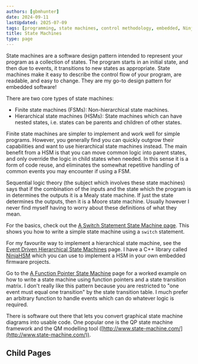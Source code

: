 ```yaml
---
authors: [gbmhunter]
date: 2024-09-11
lastUpdated: 2025-07-09
tags: [programming, state machines, control methodology, embedded, NinjaHSM, finite state machines, hierarchical state machines, FSM, HSM]
title: State Machines
type: page
---
```


State machines are a software design pattern intended to represent your program as a collection of states. The program starts in an initial state, and then due to events, it transitions to new states as appropriate. State machines make it easy to describe the control flow of your program, are readable, and easy to change. They are my go-to design pattern for embedded software!

There are two core types of state machines:

* Finite state machines (FSMs): Non-hierarchical state machines.
* Hierarchical state machines (HSMs): State machines which can have nested states, i.e. states can be parents and children of other states.

Finite state machines are simpler to implement and work well for simple programs. However, you generally find you can quickly outgrow their capabilities and want to use hierarchical state machines instead. The main benefit from a HSM is that you can move common logic into parent states, and only override the logic in child states when needed. In this sense it is a form of code reuse, and eliminates the somewhat repetitive handling of common events you may encounter if using a FSM.

Sequential logic theory (the subject which involves these state machines) says that if the combination of the inputs and the state which the program is in determines the outputs it is a Mealy state machine. If just the state determines the outputs, then it is a Moore state machine. Usually however I never find myself having to worry about these definitions of what they mean.

For the basics, check out the [A Switch Statement State Machine page](/programming/design-patterns/state-machines/switch/). This shows you how to write a simple state machine using a `switch` statement.

For my favourite way to implement a hierarchical state machine, see the [Event Driven Hierarchical State Machines](/programming/design-patterns/state-machines/event-driven-hierarchical/) page. I have a C++ library called [NinjaHSM](https://github.com/gbmhunter/NinjaHSM) which you can use to implement a HSM in your own embedded firmware projects.

Go to the [A Function Pointer State Machine](/programming/design-patterns/state-machines/function-pointers/) page for a worked example on how to write a state machine using function pointers and a state transition matrix. I don't really like this pattern because you are restricted to "one event must equal one transition" by the state transition table. I much prefer an arbitrary function to handle events which can do whatever logic is required.

There is software out there that lets you convert graphical state machine diagrams into usable code. One popular one is the QP state machine framework and the QM modelling tool ([http://www.state-machine.com/](http://www.state-machine.com/)).

## Child Pages

<ChildPages />
